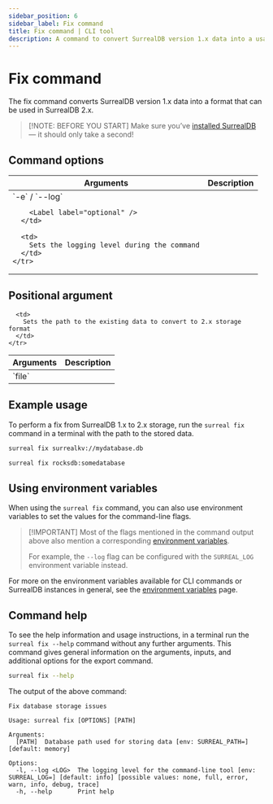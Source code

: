 ```yaml
---
sidebar_position: 6
sidebar_label: Fix command
title: Fix command | CLI tool
description: A command to convert SurrealDB version 1.x data into a usable format for versions 2.0 and above.
---
```



# Fix command

The fix command converts SurrealDB version 1.x data into a format that can be used in SurrealDB 2.x.

> \[!NOTE: BEFORE YOU START]
> Make sure you’ve [installed SurrealDB](/docs/surrealdb/installation) — it should only take a second!

## Command options

<table>
  <thead>
    <tr>
      <th>Arguments</th>
      <th>Description</th>
    </tr>
  </thead>

  <tbody>
    <tr>
      <td>
        `-e` / `--log`

        <Label label="optional" />
      </td>

      <td>
        Sets the logging level during the command
      </td>
    </tr>
  </tbody>
</table>

## Positional argument

<table>
  <thead>
    <tr>
      <th>Arguments</th>
      <th>Description</th>
    </tr>
  </thead>

  <tbody>
    <tr>
      <td>
        `file`
      </td>

      <td>
        Sets the path to the existing data to convert to 2.x storage format
      </td>
    </tr>
  </tbody>
</table>

## Example usage

To perform a fix from SurrealDB 1.x to 2.x storage, run the `surreal fix` command in a terminal with the path to the stored data.

```bash
surreal fix surrealkv://mydatabase.db

surreal fix rocksdb:somedatabase
```

## Using environment variables

When using the `surreal fix` command, you can also use environment variables to set the values for the command-line flags.

> \[!IMPORTANT]
> Most of the flags mentioned in the command output above also mention a corresponding [environment variables](/docs/surrealdb/cli/env#command-environment-variables).
>
> For example, the `--log` flag can be configured with the `SURREAL_LOG` environment variable instead.

For more on the environment variables available for CLI commands or SurrealDB instances in general, see the [environment variables](/docs/surrealdb/cli/env#command-environment-variables) page.

## Command help

To see the help information and usage instructions, in a terminal run the `surreal fix --help` command without any further arguments. This command gives general information on the arguments, inputs, and additional options for the export command.

```bash
surreal fix --help
```

The output of the above command:

```
Fix database storage issues

Usage: surreal fix [OPTIONS] [PATH]

Arguments:
  [PATH]  Database path used for storing data [env: SURREAL_PATH=] [default: memory]

Options:
  -l, --log <LOG>  The logging level for the command-line tool [env: SURREAL_LOG=] [default: info] [possible values: none, full, error, warn, info, debug, trace]
  -h, --help       Print help
```
